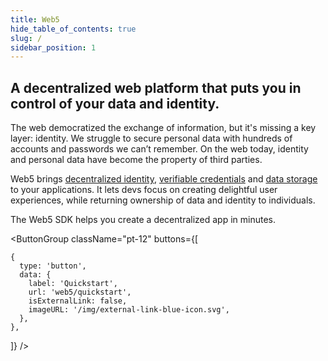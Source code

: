 ```yaml
---
title: Web5
hide_table_of_contents: true
slug: /
sidebar_position: 1
---
```



<head>
  <title>{content.meta.title}</title>
  <meta property="og:description" content="Documentation on Web5 SDK" />
  <meta name="description" content="Documentation on Web5 SDK" />
  <meta property="og:title" content="WEB5 SDK" />
  <meta property="og:url" content="/web5"/>
  <link rel="apple-touch-icon" href="https://developer.tbd.website/img/tbd-fav-icon-main.png"/>
</head>

<div className="prose prose-pink">

## A decentralized web platform that puts you in control of your data and identity.

The web democratized the exchange of information, but it's missing a key layer: identity. We struggle to secure personal data with hundreds of accounts and passwords we can’t remember. On the web today, identity and personal data have become the property of third parties.

Web5 brings [decentralized identity](/web5/decentralized-identifiers/what-are-dids), [verifiable credentials](/web5/verifiable-credentials/what-are-vcs) and [data storage](/web5/decentralized-web-nodes/what-are-dwns) to your applications. It lets devs focus on creating delightful user experiences, while returning ownership of data and identity to individuals.

The Web5 SDK helps you create a decentralized app in minutes.


<ButtonGroup
  className="pt-12"
  buttons={[
 
    {
      type: 'button',
      data: {
        label: 'Quickstart',
        url: 'web5/quickstart',
        isExternalLink: false,
        imageURL: '/img/external-link-blue-icon.svg',
      },
    },
 
  ]}
/>

<Divider type="slash" />

<PillarList title={content.useCases.title} pillars={content.useCases.pillars} />

</div>